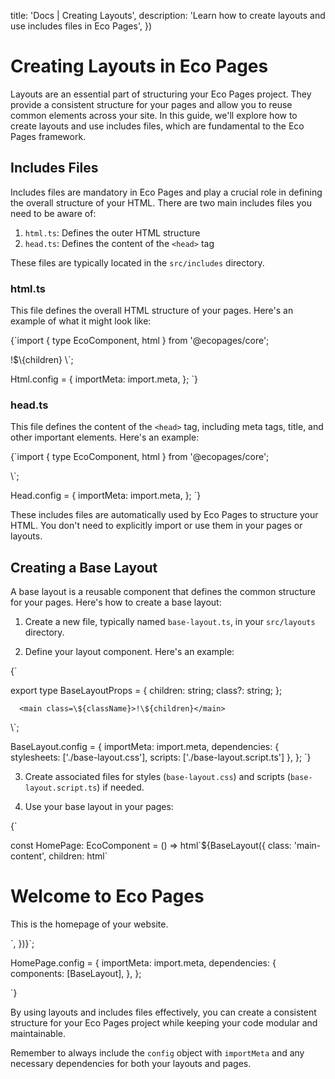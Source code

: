 

  title: 'Docs | Creating Layouts',
  description: 'Learn how to create layouts and use includes files in Eco Pages',
})

# Creating Layouts in Eco Pages

Layouts are an essential part of structuring your Eco Pages project. They provide a consistent structure for your pages and allow you to reuse common elements across your site. In this guide, we'll explore how to create layouts and use includes files, which are fundamental to the Eco Pages framework.

## Includes Files

Includes files are mandatory in Eco Pages and play a crucial role in defining the overall structure of your HTML. There are two main includes files you need to be aware of:

1. `html.ts`: Defines the outer HTML structure
2. `head.ts`: Defines the content of the `<head>` tag

These files are typically located in the `src/includes` directory.

### html.ts

This file defines the overall HTML structure of your pages. Here's an example of what it might look like:

<CodeBlock language="typescript">{`import { type EcoComponent, html } from '@ecopages/core';

<!DOCTYPE html>
<html lang="en">
    !$\{children}
</html>
\`;

Html.config = {
  importMeta: import.meta,
};
`}</CodeBlock>

### head.ts

This file defines the content of the `<head>` tag, including meta tags, title, and other important elements. Here's an example:

<CodeBlock language="typescript">{`import { type EcoComponent, html } from '@ecopages/core';

<head>
      <meta charset="UTF-8" />
      <meta name="viewport" content="width=device-width, initial-scale=1.0" />
      <title>\${title}</title>
      <meta name="description" content="\${description}" />
      <link rel="icon" href="/favicon.ico" />
</head>
\`;

Head.config = {
  importMeta: import.meta,
};
`}</CodeBlock>

These includes files are automatically used by Eco Pages to structure your HTML. You don't need to explicitly import or use them in your pages or layouts.

## Creating a Base Layout

A base layout is a reusable component that defines the common structure for your pages. Here's how to create a base layout:

1. Create a new file, typically named `base-layout.ts`, in your `src/layouts` directory.

2. Define your layout component. Here's an example:

<CodeBlock language="typescript">{`

export type BaseLayoutProps = {
  children: string;
  class?: string;
};

      <main class=\${className}>!\${children}</main>
  </body>\`;

BaseLayout.config = {
    importMeta: import.meta,
    dependencies: { stylesheets: ['./base-layout.css'], scripts: ['./base-layout.script.ts'] },
};
`}</CodeBlock>

3. Create associated files for styles (`base-layout.css`) and scripts (`base-layout.script.ts`) if needed.

4. Use your base layout in your pages:

<CodeBlock language="typescript">{`

const HomePage: EcoComponent = () => html\`\${BaseLayout({
    class: 'main-content',
    children: html\`
      <h1 class="main-title">Welcome to Eco Pages</h1>
      <p>This is the homepage of your website.</p>
    \`,
  })}\`;

HomePage.config = {
    importMeta: import.meta,
    dependencies: {
      components: [BaseLayout],
    },
};

`}</CodeBlock>

By using layouts and includes files effectively, you can create a consistent structure for your Eco Pages project while keeping your code modular and maintainable.

Remember to always include the `config` object with `importMeta` and any necessary dependencies for both your layouts and pages.